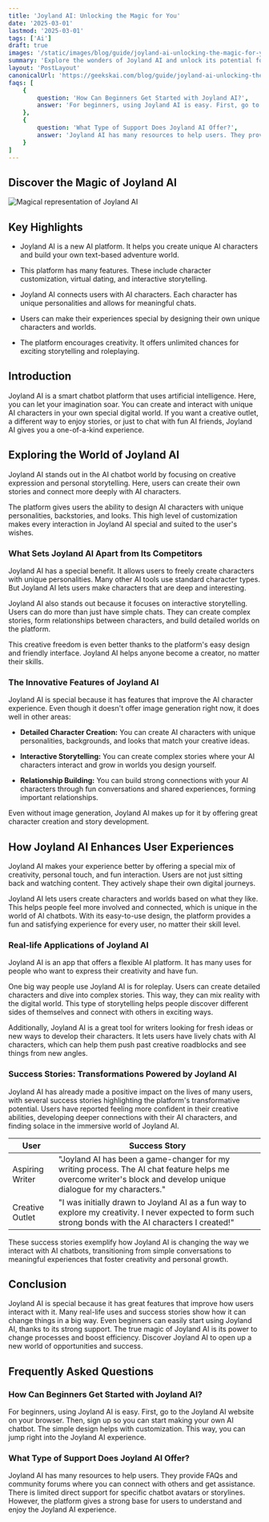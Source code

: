 ```yaml
---
title: 'Joyland AI: Unlocking the Magic for You'
date: '2025-03-01'
lastmod: '2025-03-01'
tags: ['Ai']
draft: true
images: '/static/images/blog/guide/joyland-ai-unlocking-the-magic-for-you.png'
summary: 'Explore the wonders of Joyland AI and unlock its potential for your business. Dive into our blog for more insights on Joyland AI.'
layout: 'PostLayout'
canonicalUrl: 'https://geekskai.com/blog/guide/joyland-ai-unlocking-the-magic-for-you/'
faqs: [
    {
        question: 'How Can Beginners Get Started with Joyland AI?',
        answer: 'For beginners, using Joyland AI is easy. First, go to the Joyland AI website on your browser. Then, sign up so you can start making your own AI chatbot. The simple design helps with customization. This way, you can jump right into the Joyland AI experience.'
    },
    {
        question: 'What Type of Support Does Joyland AI Offer?',
        answer: 'Joyland AI has many resources to help users. They provide FAQs and community forums where you can connect with others and get assistance. There is limited direct support for specific chatbot avatars or storylines. However, the platform gives a strong base for users to understand and enjoy the Joyland AI experience.'
    }
]
---
```



## Discover the Magic of Joyland AI

![Magical representation of Joyland AI](/static/images/blog/guide/joyland-ai-unlocking-the-magic-for-you.png)

## Key Highlights

- Joyland AI is a new AI platform. It helps you create unique AI characters and build your own text-based adventure world.

- This platform has many features. These include character customization, virtual dating, and interactive storytelling.

- Joyland AI connects users with AI characters. Each character has unique personalities and allows for meaningful chats.

- Users can make their experiences special by designing their own unique characters and worlds.

- The platform encourages creativity. It offers unlimited chances for exciting storytelling and roleplaying.

## Introduction

Joyland AI is a smart chatbot platform that uses artificial intelligence. Here, you can let your imagination soar. You can create and interact with unique AI characters in your own special digital world. If you want a creative outlet, a different way to enjoy stories, or just to chat with fun AI friends, Joyland AI gives you a one-of-a-kind experience.

## Exploring the World of Joyland AI

Joyland AI stands out in the AI chatbot world by focusing on creative expression and personal storytelling. Here, users can create their own stories and connect more deeply with AI characters.

The platform gives users the ability to design AI characters with unique personalities, backstories, and looks. This high level of customization makes every interaction in Joyland AI special and suited to the user's wishes.

### What Sets Joyland AI Apart from Its Competitors

Joyland AI has a special benefit. It allows users to freely create characters with unique personalities. Many other AI tools use standard character types. But Joyland AI lets users make characters that are deep and interesting.

Joyland AI also stands out because it focuses on interactive storytelling. Users can do more than just have simple chats. They can create complex stories, form relationships between characters, and build detailed worlds on the platform.

This creative freedom is even better thanks to the platform's easy design and friendly interface. Joyland AI helps anyone become a creator, no matter their skills.

### The Innovative Features of Joyland AI

Joyland AI is special because it has features that improve the AI character experience. Even though it doesn't offer image generation right now, it does well in other areas:

- **Detailed Character Creation:** You can create AI characters with unique personalities, backgrounds, and looks that match your creative ideas.

- **Interactive Storytelling:** You can create complex stories where your AI characters interact and grow in worlds you design yourself.

- **Relationship Building:** You can build strong connections with your AI characters through fun conversations and shared experiences, forming important relationships.

Even without image generation, Joyland AI makes up for it by offering great character creation and story development.

## How Joyland AI Enhances User Experiences

Joyland AI makes your experience better by offering a special mix of creativity, personal touch, and fun interaction. Users are not just sitting back and watching content. They actively shape their own digital journeys.

Joyland AI lets users create characters and worlds based on what they like. This helps people feel more involved and connected, which is unique in the world of AI chatbots. With its easy-to-use design, the platform provides a fun and satisfying experience for every user, no matter their skill level.

### Real-life Applications of Joyland AI

Joyland AI is an app that offers a flexible AI platform. It has many uses for people who want to express their creativity and have fun.

One big way people use Joyland AI is for roleplay. Users can create detailed characters and dive into complex stories. This way, they can mix reality with the digital world. This type of storytelling helps people discover different sides of themselves and connect with others in exciting ways.

Additionally, Joyland AI is a great tool for writers looking for fresh ideas or new ways to develop their characters. It lets users have lively chats with AI characters, which can help them push past creative roadblocks and see things from new angles.

### Success Stories: Transformations Powered by Joyland AI

Joyland AI has already made a positive impact on the lives of many users, with several success stories highlighting the platform's transformative potential. Users have reported feeling more confident in their creative abilities, developing deeper connections with their AI characters, and finding solace in the immersive world of Joyland AI.

| User                                                                                                                                                             | Success Story                                                                                                                                                    |
| ---------------------------------------------------------------------------------------------------------------------------------------------------------------- | ---------------------------------------------------------------------------------------------------------------------------------------------------------------- |
| Aspiring Writer                                                                                                                                                  | "Joyland AI has been a game-changer for my writing process. The AI chat feature helps me overcome writer's block and develop unique dialogue for my characters." |
| Creative Outlet                                                                                                                                                  | "I was initially drawn to Joyland AI as a fun way to explore my creativity. I never expected to form such strong bonds with the AI characters I created!"        |

These success stories exemplify how Joyland AI is changing the way we interact with AI chatbots, transitioning from simple conversations to meaningful experiences that foster creativity and personal growth.

## Conclusion

Joyland AI is special because it has great features that improve how users interact with it. Many real-life uses and success stories show how it can change things in a big way. Even beginners can easily start using Joyland AI, thanks to its strong support. The true magic of Joyland AI is its power to change processes and boost efficiency. Discover Joyland AI to open up a new world of opportunities and success.

## Frequently Asked Questions

### How Can Beginners Get Started with Joyland AI?

For beginners, using Joyland AI is easy. First, go to the Joyland AI website on your browser. Then, sign up so you can start making your own AI chatbot. The simple design helps with customization. This way, you can jump right into the Joyland AI experience.

### What Type of Support Does Joyland AI Offer?

Joyland AI has many resources to help users. They provide FAQs and community forums where you can connect with others and get assistance. There is limited direct support for specific chatbot avatars or storylines. However, the platform gives a strong base for users to understand and enjoy the Joyland AI experience.

